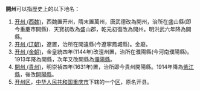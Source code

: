 '''開州'''可以指歷史上的以下地名：
# [[开州_(西魏)|开州 (西魏)]]，西魏置开州，隋末置萬州，唐武德改為開州，治所在盛山縣(即今重慶市開縣)．天寶初改為盛山郡，乾元初復改為開州。明洪武六年降為開縣。
# [[开州_(辽朝)|开州 (辽朝)]]，遼置，治所在開遠縣(今遼寧鳳城縣)。金廢。
# [[开州_(金朝)|开州 (金朝)]]，金皇統四年(1144年)改澶州置，治所在濮陽縣(今河南濮陽縣)。1913年降為開縣，次年又改開縣為[[濮阳县|濮陽縣]]。
# [[開州_(貴州)|開州 (貴州)]]，明崇禎四年(1631年)置，治所即今貴州開陽縣。1914年降為[[开阳县|紫江縣]]，後改[[开阳县|開陽縣]]。
# [[开州区|开州区]]，[[中华人民共和国|中华人民共和国]][[重庆市|重庆市]]下辖的一个[[市辖区_(中华人民共和国)|区]]，原名开县。

{{Disambig|Cat=二字中国州名消歧义|K}}